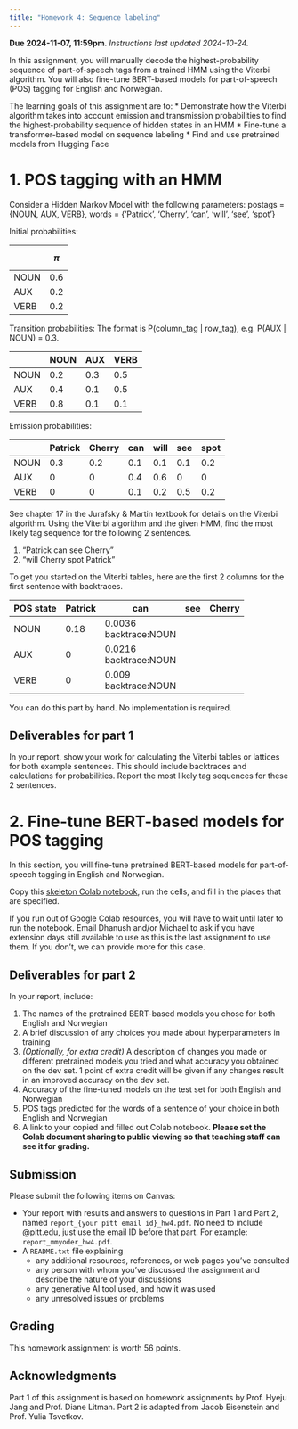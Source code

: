```yaml
---
title: "Homework 4: Sequence labeling"
---
```


**Due 2024-11-07, 11:59pm**. *Instructions last updated 2024-10-24.*

In this assignment, you will manually decode the highest-probability sequence of part-of-speech tags from a trained HMM using the Viterbi algorithm. You will also fine-tune BERT-based models for part-of-speech (POS) tagging for English and Norwegian.

The learning goals of this assignment are to:
* Demonstrate how the Viterbi algorithm takes into account emission and transmission probabilities to find the highest-probability sequence of hidden states in an HMM
* Fine-tune a transformer-based model on sequence labeling
* Find and use pretrained models from Hugging Face

# 1. POS tagging with an HMM
Consider a Hidden Markov Model with the following parameters:
postags = {NOUN, AUX, VERB}, words = {'Patrick', 'Cherry', 'can', 'will', 'see', 'spot'}

Initial probabilities:

&nbsp; | $$\pi$$
--|--------
NOUN|0.6
AUX|0.2
VERB|0.2

Transition probabilities: 
The format is P(column\_tag \| row\_tag), e.g. P(AUX \| NOUN) = 0.3.

 &nbsp;| NOUN | AUX | VERB
--|---|---|--
NOUN|0.2|0.3|0.5
AUX|0.4|0.1|0.5
VERB|0.8|0.1|0.1

Emission probabilities:

 &nbsp;| Patrick | Cherry | can | will | see | spot
--|---|---|--|--|--|--
NOUN|0.3|0.2|0.1|0.1|0.1|0.2
AUX|0|0|0.4|0.6|0|0
VERB|0|0|0.1|0.2|0.5|0.2

See chapter 17 in the Jurafsky & Martin textbook for details on the Viterbi algorithm.
Using the Viterbi algorithm and the given HMM, find the most likely tag sequence for the following 2 sentences.

1. “Patrick can see Cherry”
1. “will Cherry spot Patrick”

To get you started on the Viterbi tables, here are the first 2 columns for the first sentence with backtraces.

POS state | Patrick | can | see| Cherry
----|---|----|---|---
NOUN|0.18|0.0036<br>backtrace:NOUN| |
AUX|0|0.0216<br>backtrace:NOUN| |
VERB|0|0.009<br>backtrace:NOUN| |

You can do this part by hand. No implementation is required.

## Deliverables for part 1
In your report, show your work for calculating the Viterbi tables or lattices for both example sentences. This should include backtraces and calculations for probabilities.
Report the most likely tag sequences for these 2 sentences.


# 2. Fine-tune BERT-based models for POS tagging
In this section, you will fine-tune pretrained BERT-based models for part-of-speech tagging in English and Norwegian.

Copy this [skeleton Colab notebook](https://colab.research.google.com/drive/1tYlzGcBdTKcdjDfB8VyuAvvo4gqbIl-i?usp=sharing), run the cells, and fill in the places that are specified.

If you run out of Google Colab resources, you will have to wait until later to run the notebook. Email Dhanush and/or Michael to ask if you have extension days still available to use as this is the last assignment to use them. If you don't, we can provide more for this case.

## Deliverables for part 2
In your report, include:
<!--
1. The 5 most frequent POS tags for English and Norwegian datasets (specified in the notebook) and how many tokens are tagged with each
1. For each of the 5 most frequent POS tags for English and Norwegian datasets, provide the 5 most frequent word types annotated with that tag in the training data
-->

1. The names of the pretrained BERT-based models you chose for both English and Norwegian
1. A brief discussion of any choices you made about hyperparameters in training
1. *(Optionally, for extra credit)* A description of changes you made or different pretrained models you tried and what accuracy you obtained on the dev set. 1 point of extra credit will be given if any changes result in an improved accuracy on the dev set.
1. Accuracy of the fine-tuned models on the test set for both English and Norwegian
1. POS tags predicted for the words of a sentence of your choice in both English and Norwegian
4. A link to your copied and filled out Colab notebook. **Please set the Colab document sharing to public viewing so that teaching staff can see it for grading.**

## Submission
Please submit the following items on Canvas:

* Your report with results and answers to questions in Part 1 and Part 2, named `report_{your pitt email id}_hw4.pdf`. No need to include @pitt.edu, just use the email ID before that part. For example: `report_mmyoder_hw4.pdf`.
* A `README.txt` file explaining
	* any additional resources, references, or web pages you've consulted
	* any person with whom you've discussed the assignment and describe the nature of your discussions
	* any generative AI tool used, and how it was used
	* any unresolved issues or problems

## Grading
This homework assignment is worth 56 points.
<!--See rubric on Canvas.-->


## Acknowledgments
Part 1 of this assignment is based on homework assignments by Prof. Hyeju Jang and Prof. Diane Litman. Part 2 is adapted from Jacob Eisenstein and Prof. Yulia Tsvetkov.
